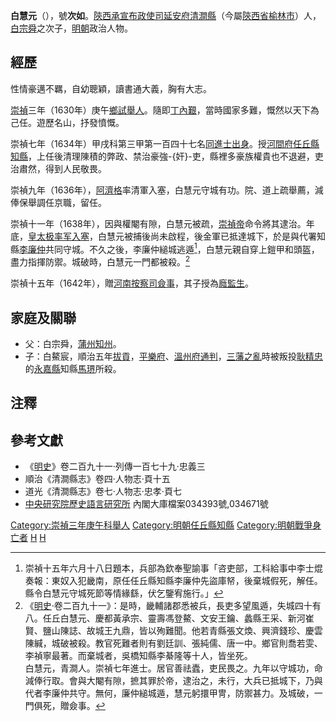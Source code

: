 {{明清人物信息框
| 姓名 = 白慧元
| 原名 =
| 圖片名稱 = 
| 圖片大小 = 220px
| 圖片說明 = 
| 最高職務 = 直隸河間府任丘縣知縣
| 最高散阶 =
| 國家 = 大明
| 爵位 =
| 籍貫 = [[陝西承宣布政使司|陝西承宣布政使司]][[延安府|延安府]][[清澗縣|清澗縣]]
| 族裔 = 漢族
| 旗籍 = 
| 字號 = 號次如
| 室名 = 
| 諡號 = 
| 出生日期 = 生年不詳
| 出生地點 = 
| 逝世日期 = [[崇禎|崇禎]]十一年（1638年）
| 逝世地點 = 
| 墓葬 =
| 配偶 =
| 親屬 = 父 白宗舜<br>子 白鰲宸
| 出身 = 
*崇禎三年庚午科舉人
*崇禎七年甲戌科同進士出身
| 經歷 = 
| 著作 =
}}

'''白慧元'''（{{bd|？年||1638年|catIdx=B白}}），號'''次如'''。[[陝西承宣布政使司|陝西承宣布政使司]][[延安府|延安府]][[清澗縣|清澗縣]]（今屬[[陝西省|陝西省]][[榆林市|榆林市]]）人，[[白宗舜|白宗舜]]之次子，[[明朝|明朝]]政治人物。

==經歷==
性情豪邁不羈，自幼聰穎，讀書通大義，胸有大志。

[[崇禎|崇禎]]三年（1630年）庚午[[鄉試|鄉試]][[舉人|舉人]]。隨即[[丁內艱|丁內艱]]，當時國家多難，慨然以天下為己任。遊歷名山，抒發憤慨。

崇禎七年（1634年）甲戌科第三甲第一百四十七名[[同進士出身|同進士出身]]。授[[河間府|河間府]][[任丘縣|任丘縣]][[知縣|知縣]]，上任後清理陳積的弊政、禁治豪強-{奸}-吏，縣裡多豪族權貴也不退避，吏治肅然，得到人民敬畏。

崇禎九年（1636年），[[阿濟格|阿濟格]]率清軍入塞，白慧元守城有功。院、道上疏舉薦，減俸保舉調任京職，留任。

崇禎十一年（1638年），因與權閹有隙，白慧元被疏，[[崇禎帝|崇禎帝]]命令將其逮治。年底，[[皇太极|皇太极]][[清兵入塞|率军入塞]]，白慧元被捕後尚未啟程，後金軍已抵達城下，於是與代署知縣[[李廉仲|李廉仲]]共同守城。不久之後，李廉仲縋城逃遁<ref>崇禎十五年六月十八日題本，兵部為欽奉聖諭事「咨吏部，工科給事中李士焜奏報：東奴入犯畿南，原任任丘縣知縣李廉仲先盜庫帑，後棄城假死，解任。縣令白慧元守城死節等情緣繇，伏乞鑒宥施行。」</ref>，白慧元親自穿上鎧甲和頭盔，盡力指揮防禦。城破時，白慧元一門都被殺。<ref>《[[明史|明史]]·卷二百九十一》：是時，畿輔諸郡悉被兵，長吏多望風遁，失城四十有八。任丘白慧元、慶都黃承宗、靈壽馮登鰲、文安王鑰、蠡縣王采、新河崔賢、鹽山陳誌、故城王九鼎，皆以殉難聞。他若青縣張文煥、興濟錢珍、慶雲陳緘，城破被殺。教官死難者則有劉廷訓、張純儒、唐一中。鄉官則喬若雯、李禎寧最著。而棄城者，吳橋知縣李綦隆等十人，皆坐死。<br>白慧元，青澗人。崇禎七年進士。居官善祛蠹，吏民畏之。九年以守城功，命減俸行取。會與大閹有隙，摭其罪於帝，逮治之，未行，大兵已抵城下，乃與代者李廉仲共守。無何，廉仲縋城遁，慧元躬擐甲冑，防禦甚力。及城破，一門俱死，贈僉事。</ref>

崇禎十五年（1642年），贈[[河南|河南]][[按察司|按察司]][[僉事|僉事]]，其子授為[[廕監生|廕監生]]。

==家庭及關聯==
*父：白宗舜，[[蒲州|蒲州]][[知州|知州]]。
*子：白鰲宸，順治五年[[拔貢|拔貢]]，[[平樂府|平樂府]]、[[溫州府|溫州府]][[通判|通判]]，[[三藩之亂|三藩之亂]]時被叛投[[耿精忠|耿精忠]]的[[永嘉縣|永嘉縣]]知縣[[馬琾|馬琾]]所殺。

==注釋==
{{reflist}}
==參考文獻==
*《[[明史|明史]]》卷二百九十一·列傳一百七十九·忠義三
*順治《清澗縣志》卷四·人物志·頁十五
*道光《清澗縣志》卷七·人物志·忠孝·頁七
*[[中央研究院|中央研究院]][http://www.ihp.sinica.edu.tw/ 歷史語言研究所] {{Wayback|url=http://www.ihp.sinica.edu.tw/ |date=20100424033054 }}內閣大庫檔案034393號,034671號

{{start box}}
{{s-off}}
{{s-before|[[王虛白|王虛白]]}}
{{s-title|明朝任丘縣知縣|1635年－1638年}}
{{s-after|[[李廉仲|李廉仲]]}}
{{end box}}

{{崇禎七年甲戌科殿試金榜}}
{{DEFAULTSORT:Bai白}}
[[Category:崇禎三年庚午科舉人|Category:崇禎三年庚午科舉人]]
[[Category:明朝任丘縣知縣|Category:明朝任丘縣知縣]]
[[Category:明朝戰爭身亡者|Category:明朝戰爭身亡者]]
[[Category:清澗白氏|H]]
[[Category:白姓|H]]